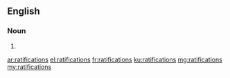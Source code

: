 ==English==

===Noun===
{{head|en|plural}}

# {{plural of|ratification|lang=en|nocat=1}}

[[ar:ratifications]]
[[el:ratifications]]
[[fr:ratifications]]
[[ku:ratifications]]
[[mg:ratifications]]
[[my:ratifications]]